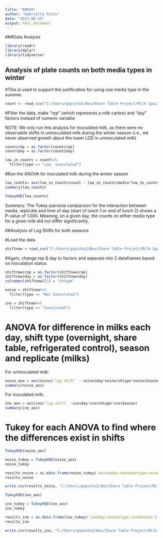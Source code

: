 ```yaml
---
title: "ANOVA"
author: "Gabriella Pinto"
date: "2023-08-29"
output: html_document
---
```

###Data Analysis
```r
library(readr)
library(dplyr)
library(tidyverse)
```


## Analysis of plate counts on both media types in winter

#This is used to support the justification for using one media type in the summer. 

```r
count <- read_csv("C:/Users/gnpinto2/Box/Share Table Project/Milk Spoilage Model Docs/Spoilage Study December/counts ANOVA.csv")
```

#Filter the data, make "rep" (which represents a milk carton) and "day" factors instead of numeric variable

NOTE: We only run this analysis for inoculated milk, as there were no observable shifts in uninoculated milk during the winter season (i.e., we never observed growth about the lower LOD in uninoculated milk)

```r
count$rep = as.factor(count$rep)
count$day = as.factor(count$day)

low_in_counts = count%>%
  filter(type == "Low, inoculated")
```

#Run the ANOVA for inoculated milk during the winter season

```r

low_counts= aov(low_in_counts$count ~ low_in_counts$media*low_in_counts$rep*low_in_counts$tod)
summary(low_counts)

TukeyHSD(low_counts)
```

Summary: The Tukey-pairwise comparison for the interaction between media, replicate and time of day (start of lunch 1 or end of lunch 2) shows a P-value of 1.000. Meaning, on a given day, the counts on either media type for a given milk did not differ significantly.


##Analysis of Log Shifts for both seasons

#Load the data
```r
shiftnew = read_csv("C:/Users/gnpinto2/Box/Share Table Project/Milk Spoilage Model Docs/Spoilage Study December/szns_shift.csv")
```
#Again, change rep & day to factors and separate into 2 dataframes based on inoculation status

```r

shiftnew$rep = as.factor(shiftnew$rep)
shiftnew$day = as.factor(shiftnew$day)
colnames(shiftnew)[2] = "shtype"

noino = shiftnew%>%
  filter(type == "Not Inoculated")

ino = shiftnew%>%
  filter(type == "Inoculated")

```

# ANOVA for difference in milks each day, shift type (overnight, share table, refrigerated control), season and replicate (milks)

For uninoculated milk: 

```r
noino_aov = aov(noino$`log shift` ~ noino$day*noino$shtype*noino$Season)
summary(noino_aov)
```
For inoculated milk: 

```r
ino_aov = aov(ino$`log shift` ~ino$day*ino$shtype*ino$Season)
summary(ino_aov)
```

# Tukey for each ANOVA to find where the differences exist in shifts

```r
TukeyHSD(noino_aov)
```

```r
noino_tukey = TukeyHSD(noino_aov)
noino_tukey

results_noino = as.data.frame(noino_tukey$`noino$day:noino$shtype:noino$Season`)
results_noino
```
```r
write.csv(results_noino, "C:/Users/gnpinto2/Box/Share Table Project/Milk Spoilage Model Docs/Paper Documents/Figures and Tables (DRAFT)/tukeynoino_bothseasons.csv")
```


```r
TukeyHSD(ino_aov)
```

```r
ino_tukey = TukeyHSD(ino_aov)
ino_tukey

results_ino = as.data.frame(ino_tukey$`ino$day:ino$shtype:ino$Season`)
results_ino
```

```r
write.csv(results_ino, "C:/Users/gnpinto2/Box/Share Table Project/Milk Spoilage Model Docs/Paper Documents/Figures and Tables (DRAFT)/tukeyino_bothseasons.csv")
```

